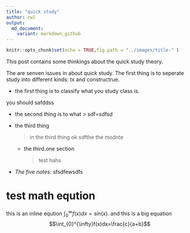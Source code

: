 ```yaml
---
title: "quick study"
author: cwl
output:
  md_document:
    variant: markdown_github
---
```


```r
knitr::opts_chunk$set(echo = TRUE,fig.path = "../images/title-" )
```

This post contains some thinkings about the quick study theory.

The are senven issues in about quick study. The first thing is to seperate study into different kinds: tx and constructrue. 

- the first thing is to classify what you study class is.

you should safddss

- the second thing is to what 
> sdf=sdfsd

- the third thing

  > in the third thing 
  ok sdfthe
the modnte
  
  - the third.one section
   
    > test hahs 
    
    
- *The five notes:*
sfsdfewsdfs  
  
  

# test math eqution
this is an inline eqution $\int_{0}^{\infty}f(x)dx=sin(x)$. and this is a big equation $$\int_{0}^{\infty}f(x)dx=\frac{c}{a+b}$$




